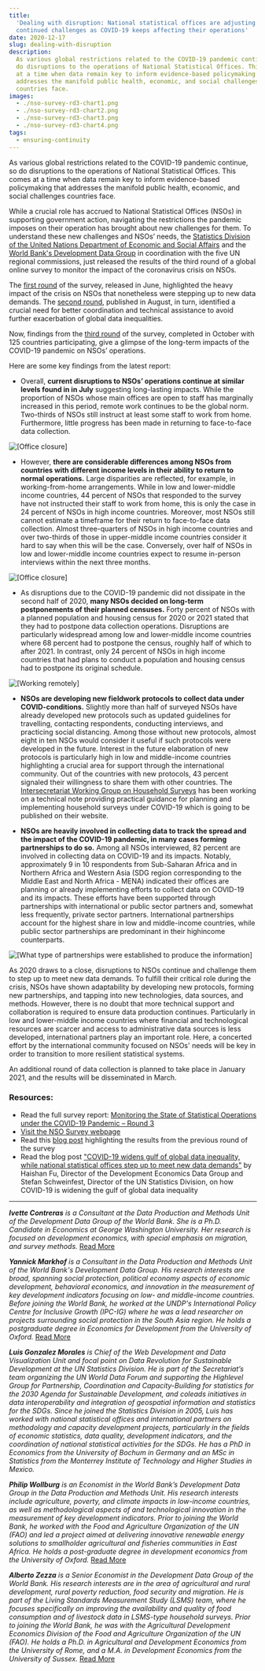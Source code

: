 ```yaml
---
title:
  'Dealing with disruption: National statistical offices are adjusting to
  continued challenges as COVID-19 keeps affecting their operations'
date: 2020-12-17
slug: dealing-with-disruption
description:
  As various global restrictions related to the COVID-19 pandemic continue, so
  do disruptions to the operations of National Statistical Offices. This comes
  at a time when data remain key to inform evidence-based policymaking that
  addresses the manifold public health, economic, and social challenges
  countries face.
images:
  - ./nso-survey-rd3-chart1.png
  - ./nso-survey-rd3-chart2.png
  - ./nso-survey-rd3-chart3.png
  - ./nso-survey-rd3-chart4.png
tags:
  - ensuring-continuity
---
```



As various global restrictions related to the COVID-19 pandemic continue, so do
disruptions to the operations of National Statistical Offices. This comes at a
time when data remain key to inform evidence-based policymaking that addresses
the manifold public health, economic, and social challenges countries face.

While a crucial role has accrued to National Statistical Offices (NSOs) in
supporting government action, navigating the restrictions the pandemic imposes
on their operation has brought about new challenges for them. To understand
these new challenges and NSOs’ needs, the
[Statistics Division of the United Nations Department of Economic and Social Affairs](https://covid-19-response.unstatshub.org/statistical-programmes/covid19-nso-survey/)
and the
[World Bank's Development Data Group](https://www.worldbank.org/en/research/brief/survey-of-national-statistical-offices-nsos-during-covid-19)
in coordination with the five UN regional commissions, just released the results
of the third round of a global online survey to monitor the impact of the
coronavirus crisis on NSOs.

The
[first round](https://blogs.worldbank.org/opendata/covid-19-widens-gulf-global-data-inequality-while-national-statistical-offices-step-up)
of the survey, released in June, highlighted the heavy impact of the crisis on
NSOs that nonetheless were stepping up to new data demands. The
[second round](https://blogs.worldbank.org/opendata/coping-pandemic-crisis-what-do-national-statistical-offices-need-most),
published in August, in turn, identified a crucial need for better coordination
and technical assistance to avoid further exacerbation of global data
inequalities.

Now, findings from the
[third round](http://documents1.worldbank.org/curated/en/833751608029512958/pdf/Monitoring-the-State-of-Statistical-Operations-under-the-COVID-19-Pandemic-Highlights-from-the-Third-Round-of-a-Global-COVID-19-Survey-of-National-Statistical-Offices-NSOs.pdf)
of the survey, completed in October with 125 countries participating, give a
glimpse of the long-term impacts of the COVID-19 pandemic on NSOs’ operations.

Here are some key findings from the latest report:

- Overall, **current disruptions to NSOs’ operations continue at similar levels
  found in in July** suggesting long-lasting impacts. While the proportion of
  NSOs whose main offices are open to staff has marginally increased in this
  period, remote work continues to be the global norm. Two-thirds of NSOs still
  instruct at least some staff to work from home. Furthermore, little progress
  has been made in returning to face-to-face data collection.

<Box mb={3}>
  <Img
    fluid={props.images[0]}
    title="[Office closure]"
    alt="[Office closure]"
  />
</Box>

- However, **there are considerable differences among NSOs from countries with
  different income levels in their ability to return to normal operations.**
  Large disparities are reflected, for example, in working-from-home
  arrangements. While in low and lower-middle income countries, 44 percent of
  NSOs that responded to the survey have not instructed their staff to work from
  home, this is only the case in 24 percent of NSOs in high income countries.
  Moreover, most NSOs still cannot estimate a timeframe for their return to
  face-to-face data collection. Almost three-quarters of NSOs in high income
  countries and over two-thirds of those in upper-middle income countries
  consider it hard to say when this will be the case. Conversely, over half of
  NSOs in low and lower-middle income countries expect to resume in-person
  interviews within the next three months.

<Box mb={3}>
  <Img
    fluid={props.images[1]}
    title="[Office closure]"
    alt="[Office closure]"
  />
</Box>

- As disruptions due to the COVID-19 pandemic did not dissipate in the second
  half of 2020, **many NSOs decided on long-term postponements of their planned
  censuses.** Forty percent of NSOs with a planned population and housing census
  for 2020 or 2021 stated that they had to postpone data collection operations.
  Disruptions are particularly widespread among low and lower-middle income
  countries where 68 percent had to postpone the census, roughly half of which
  to after 2021. In contrast, only 24 percent of NSOs in high income countries
  that had plans to conduct a population and housing census had to postpone its
  original schedule.

<Box mb={3}>
  <Img
    fluid={props.images[2]}
    title="[Working remotely]"
    alt="[Working remotely]"
  />
</Box>

- **NSOs are developing new fieldwork protocols to collect data under
  COVID-conditions.** Slightly more than half of surveyed NSOs have already
  developed new protocols such as updated guidelines for travelling, contacting
  respondents, conducting interviews, and practicing social distancing. Among
  those without new protocols, almost eight in ten NSOs would consider it useful
  if such protocols were developed in the future. Interest in the future
  elaboration of new protocols is particularly high in low and middle-income
  countries highlighting a crucial area for support through the international
  community. Out of the countries with new protocols, 43 percent signaled their
  willingness to share them with other countries. The
  [Intersecretariat Working Group on Household Surveys](https://unstats.un.org/iswghs/task-forces/covid-19-and-household-surveys/)
  has been working on a technical note providing practical guidance for planning
  and implementing household surveys under COVID-19 which is going to be
  published on their website.

- **NSOs are heavily involved in collecting data to track the spread and the
  impact of the COVID-19 pandemic, in many cases forming partnerships to do
  so.** Among all NSOs interviewed, 82 percent are involved in collecting data
  on COVID-19 and its impacts. Notably, approximately 9 in 10 respondents from
  Sub-Saharan Africa and in Northern Africa and Western Asia (SDG region
  corresponding to the Middle East and North Africa - MENA) indicated their
  offices are planning or already implementing efforts to collect data on
  COVID-19 and its impacts. These efforts have been supported through
  partnerships with international or public sector partners and, somewhat less
  frequently, private sector partners. International partnerships account for
  the highest share in low and middle-income countries, while public sector
  partnerships are predominant in their highincome counterparts.

<Box mb={3}>
  <Img
    fluid={props.images[3]}
    title="[What type of partnerships were established to produce the information]"
    alt="[What type of partnerships were established to produce the information]"
  />
</Box>

As 2020 draws to a close, disruptions to NSOs continue and challenge them to
step up to meet new data demands. To fulfill their critical role during the
crisis, NSOs have shown adaptability by developing new protocols, forming new
partnerships, and tapping into new technologies, data sources, and methods.
However, there is no doubt that more technical support and collaboration is
required to ensure data production continues. Particularly in low and
lower-middle income countries where financial and technological resources are
scarcer and access to administrative data sources is less developed,
international partners play an important role. Here, a concerted effort by the
international community focused on NSOs' needs will be key in order to
transition to more resilient statistical systems.

An additional round of data collection is planned to take place in January 2021,
and the results will be disseminated in March.

### Resources:

- Read the full survey report:
  [Monitoring the State of Statistical Operations under the COVID-19 Pandemic – Round 3](/survey/covid-19-nso-survey-report-3.pdf)
- [Visit the NSO Survey webpage](https://covid-19-response.unstatshub.org/statistical-programmes/covid19-nso-survey/)
- Read this
  [blog post](https://covid-19-response.unstatshub.org/statistical-programmes/priority-needs-of-national-statistical-offices/)
  highlighting the results from the previous round of the survey
- Read the blog post
  ["COVID-19 widens gulf of global data inequality, while national statistical offices step up to meet new data demands"](https://covid-19-response.unstatshub.org/statistical-programmes/covid-19-widens-gulf-of-data-inequality/)
  by Haishan Fu, Director of the Development Economics Data Group and Stefan
  Schweinfest, Director of the UN Statistics Division, on how COVID-19 is
  widening the gulf of global data inequality

---

_**Ivette Contreras** is a Consultant at the Data Production and Methods Unit of
the Development Data Group of the World Bank. She is a Ph.D. Candidate in
Economics at George Washington University. Her research is focused on
development economics, with special emphasis on migration, and survey methods._
[Read More](https://blogs.worldbank.org/team/ivette-maria-contreras-gonzalez)

_**Yannick Markhof** is a Consultant in the Data Production and Methods Unit of
the World Bank's Development Data Group. His research interests are broad,
spanning social protection, political economy aspects of economic development,
behavioral economics, and innovation in the measurement of key development
indicators focusing on low- and middle-income countries. Before joining the
World Bank, he worked at the UNDP's International Policy Centre for Inclusive
Growth (IPC-IG) where he was a lead researcher on projects surrounding social
protection in the South Asia region. He holds a postgraduate degree in Economics
for Development from the University of Oxford._
[Read More](https://blogs.worldbank.org/team/yannick-markhof)

_**Luis Gonzalez Morales** is Chief of the Web Development and Data
Visualization Unit and focal point on Data Revolution for Sustainable
Development at the UN Statistics Division. He is part of the Secretariat’s team
organizing the UN World Data Forum and supporting the Highlevel Group for
Partnership, Coordination and Capacity-Building for statistics for the 2030
Agenda for Sustainable Development, and coleads initiatives in data
interoperability and integration of geospatial information and statistics for
the SDGs. Since he joined the Statistics Division in 2005, Luis has worked with
national statistical offices and international partners on methodology and
capacity development projects, particularly in the fields of economic
statistics, data quality, development indicators, and the coordination of
national statistical activities for the SDGs. He has a PhD in Economics from the
University of Bochum in Germany and an MSc in Statistics from the Monterrey
Institute of Technology and Higher Studies in Mexico._

_**Philip Wollburg** is an Economist in the World Bank’s Development Data Group
in the Data Production and Methods Unit. His research interests include
agriculture, poverty, and climate impacts in low-income countries, as well as
methodological aspects of and technological innovation in the measurement of key
development indicators. Prior to joining the World Bank, he worked with the Food
and Agriculture Organization of the UN (FAO) and led a project aimed at
delivering innovative renewable energy solutions to smallholder agricultural and
fisheries communities in East Africa. He holds a post-graduate degree in
development economics from the University of Oxford._
[Read More](https://blogs.worldbank.org/team/philip-randolph-wollburg)

_**Alberto Zezza** is a Senior Economist in the Development Data Group of the
World Bank. His research interests are in the area of agricultural and rural
development, rural poverty reduction, food security and migration. He is part of
the Living Standards Measurement Study (LSMS) team, where he focuses
specifically on improving the availability and quality of food consumption and
of livestock data in LSMS-type household surveys. Prior to joining the World
Bank, he was with the Agricultural Development Economics Division of the Food
and Agriculture Organization of the UN (FAO). He holds a Ph.D. in Agricultural
and Development Economics from the University of Rome, and a M.A. in Development
Economics from the University of Sussex._
[Read More](https://blogs.worldbank.org/team/alberto-zezza)
